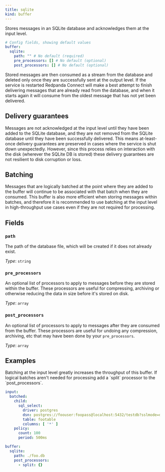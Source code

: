 ```yaml
---
title: sqlite
kind: buffer
---
```


Stores messages in an SQLite database and acknowledges them at the input level.

```yml
# Config fields, showing default values
buffer:
  sqlite:
    path: "" # No default (required)
    pre_processors: [] # No default (optional)
    post_processors: [] # No default (optional)
```

Stored messages are then consumed as a stream from the database and deleted only once they are successfully sent at the output level. If the service is restarted Redpanda Connect will make a best attempt to finish delivering messages that are already read from the database, and when it starts again it will consume from the oldest message that has not yet been delivered.

## Delivery guarantees

Messages are not acknowledged at the input level until they have been added to the SQLite database, and they are not removed from the SQLite database until they have been successfully delivered. This means at-least-once delivery guarantees are preserved in cases where the service is shut down unexpectedly. However, since this process relies on interaction with the disk (wherever the SQLite DB is stored) these delivery guarantees are not resilient to disk corruption or loss.

## Batching

Messages that are logically batched at the point where they are added to the buffer will continue to be associated with that batch when they are consumed. This buffer is also more efficient when storing messages within batches, and therefore it is recommended to use batching at the input level in high-throughput use cases even if they are not required for processing.


## Fields

### `path`

The path of the database file, which will be created if it does not already exist.


*Type*: `string`


### `pre_processors`

An optional list of processors to apply to messages before they are stored within the buffer. These processors are useful for compressing, archiving or otherwise reducing the data in size before it's stored on disk.


*Type*: `array`


### `post_processors`

An optional list of processors to apply to messages after they are consumed from the buffer. These processors are useful for undoing any compression, archiving, etc that may have been done by your `pre_processors`.


*Type*: `array`


## Examples

<Tabs>
<TabItem label="Batching for optimization">
Batching at the input level greatly increases the throughput of this buffer. If logical batches aren't needed for processing add a `split` processor to the `post_processors`.

```yaml
input:
  batched:
    child:
      sql_select:
        driver: postgres
        dsn: postgres://foouser:foopass@localhost:5432/testdb?sslmode=disable
        table: footable
        columns: [ '*' ]
    policy:
      count: 100
      period: 500ms

buffer:
  sqlite:
    path: ./foo.db
    post_processors:
      - split: {}
```

</TabItem>
</Tabs>


